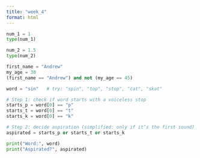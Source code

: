 ```yaml
---
title: "week_4"
format: html
---
```


```python
num_1 = 1
type(num_1)
```

```python
num_2 = 1.5
type(num_2)
```

```python

first_name = "Andrew"
my_age = 30
(first_name == "Andrew") and not (my_age == 45)
```

```python
word = "sin"   # try: "spin", "top", "stop", "cat", "skat"

# Step 1: check if word starts with a voiceless stop
starts_p = word[0] == "p"
starts_t = word[0] == "t"
starts_k = word[0] == "k"

# Step 2: decide aspiration (simplified: only if it’s the first sound)
aspirated = starts_p or starts_t or starts_k

print("Word:", word)
print("Aspirated?", aspirated)
```
